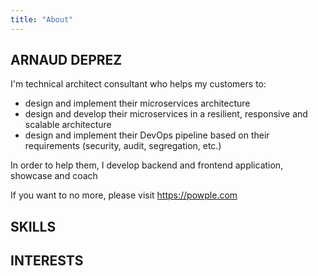 ```yaml
---
title: "About"
---
```


<section id="about" className="resume">
<PhotoCard name={props.author.name} jobTitle={props.author.jobTitle} className="photo-card mb-5 d-lg-none"/>

## ARNAUD <span class="text-primary">DEPREZ</span>

I'm technical architect consultant who helps my customers to:

- design and implement their microservices architecture
- design and develop their microservices in a resilient, responsive and scalable architecture
- design and implement their DevOps pipeline based on their requirements (security, audit, segregation, etc.)

In order to help them, I develop backend and frontend application, showcase and coach

If you want to no more, please visit https://powple.com

</section>

<section id="skills" className="resume">

## SKILLS

</section>

<section id="interests" class="resume">

## INTERESTS

</section>
